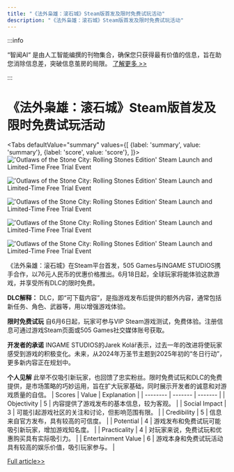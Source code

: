 ```yaml
---
title: "《法外枭雄：滚石城》Steam版首发及限时免费试玩活动"
description: "《法外枭雄：滚石城》Steam版首发及限时免费试玩活动"
---
```



:::info

“智闻AI“ 是由人工智能编撰的刊物集合，确保您只获得最有价值的信息，旨在助您消除信息差，突破信息茧房的局限。  [了解更多 >>](/)

:::

# 《法外枭雄：滚石城》Steam版首发及限时免费试玩活动


<Tabs
	defaultValue="summary"
	values={[
	{label: 'summary', value: 'summary'},
	{label: 'score', value: 'score'},
]}>
<TabItem value="summary">
<img
  src="https://image.informedainews.com/2024/06/Ent-pFU-1717723068-0.jpg"
  alt="'Outlaws of the Stone City: Rolling Stones Edition' Steam Launch and Limited-Time Free Trial Event"
/>

<img
  src="https://image.informedainews.com/2024/06/Ent-Y6b-1717723068-1.jpg"
  alt="'Outlaws of the Stone City: Rolling Stones Edition' Steam Launch and Limited-Time Free Trial Event"
/>

<img
  src="https://image.informedainews.com/2024/06/Ent-Fih-1717723068-2.jpg"
  alt="'Outlaws of the Stone City: Rolling Stones Edition' Steam Launch and Limited-Time Free Trial Event"
/>

<img
  src="https://image.informedainews.com/2024/06/Ent-FnN-1717723068-3.jpg"
  alt="'Outlaws of the Stone City: Rolling Stones Edition' Steam Launch and Limited-Time Free Trial Event"
/>

<img
  src="https://image.informedainews.com/2024/06/Ent-GbJ-1717723068-4.jpg"
  alt="'Outlaws of the Stone City: Rolling Stones Edition' Steam Launch and Limited-Time Free Trial Event"
/>



《法外枭雄：滚石城》在Steam平台首发，505 Games与INGAME STUDIOS携手合作，以76元人民币的优惠价格推出。6月18日起，全球玩家将能体验这款游戏，并享受所有DLC的限时免费。

**DLC解释：**
DLC，即“可下载内容”，是指游戏发布后提供的额外内容，通常包括新任务、角色、武器等，用以增强游戏体验。

**限时免费试玩**
自6月6日起，玩家可参与VIP Steam游戏测试，免费体验。注册信息可通过游戏Steam页面或505 Games社交媒体账号获取。

**开发者的承诺**
INGAME STUDIOS的Jarek Kolář表示，过去一年的改进将使玩家感受到游戏的积极变化。未来，从2024年万圣节主题到2025年初的“冬日行动”，更多新内容正在规划中。

**个人见解**
此举不仅吸引新玩家，也回馈了忠实粉丝。限时免费试玩和DLC的免费提供，是市场策略的巧妙运用，旨在扩大玩家基础，同时展示开发者的诚意和对游戏质量的自信。
</TabItem>
<TabItem value="score">
	| Scores     | Value   | Explanation |
	| -------- | ------- | ------- |
	| Objectivity  | 5    | 内容提供了游戏发布的基本信息，较为客观。    |
	| Social Impact | 3     | 可能引起游戏社区的关注和讨论，但影响范围有限。    |
	| Credibility    | 5    | 信息来自官方发布，具有较高的可信度。    |
	| Potential    | 4    | 游戏发布和免费试玩可能吸引新玩家，增加游戏知名度。    |
	| Practicality    | 4    | 对玩家来说，免费试玩和优惠购买具有实际吸引力。    |
	| Entertainment Value    | 6    | 游戏本身和免费试玩活动具有较高的娱乐价值，吸引玩家参与。    |
</TabItem>
</Tabs>

[Full article>>](https://www.gcores.com/articles/182995)
